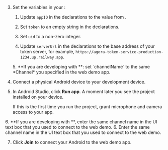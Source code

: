 <PlatformWrapper platform="android">

3. Set the variables in your <Vpl k="CLIENT" />:
    1. Update `appID` in the declarations to the value from <Vg k="CONSOLE" />.

    1. Set `token` to an empty string in the declarations.

    1. Set `uid` to a non-zero integer.

    1.  Update `serverUrl` in the declarations to the base address of your token server, for example, `https://agora-token-service-production-1234.up.railway.app`.

    <ProductWrapper notAllowed="iot">
    5.  **If you are developing with <Vg k="UIK" />**: set `channelName` to the same *Channel* you specified in the web demo app.
    </ProductWrapper>

1.  Connect a physical Android device to your development device.

1.  In Android Studio, click **Run app**. A moment later you see the project installed on your device.

    If this is the first time you run the project, grant microphone and camera access to your app.

<ProductWrapper notAllowed="iot">
6.  **If you are developing with <Vpd k="SDK" />**, enter the same channel name in the UI text box that you used to connect to the <Vg k="COMPANY" /> web demo.
</ProductWrapper>

<ProductWrapper product="iot">
6.  Enter the same channel name in the UI text box that you used to connect to the <Vg k="COMPANY" /> web demo.
</ProductWrapper>

7.  Click **Join** to connect your Android <Vpl k="CLIENT" /> to the web demo app.

</PlatformWrapper>
